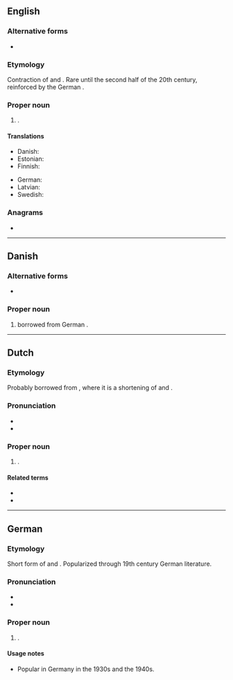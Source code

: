 {{also|christã}}
==English==

===Alternative forms===
* {{l|en|Krista}}

===Etymology===
Contraction of {{m|en|Christina}} and {{m|en|Christiana}}. Rare until the second half of the 20th century, reinforced by the German {{m|de|Christa}}.

===Proper noun===
{{en-proper noun}}

# {{given name|en|female|from=Ancient Greek}}.

====Translations====
{{trans-top|female given name}}
* Danish: {{t|da|Christa}}
* Estonian: {{t|et|Krista}}
* Finnish: {{t+|fi|Krista}}
{{trans-mid}}
* German: {{t+|de|Christa}}
* Latvian: {{t|lv|Krista}}
* Swedish: {{t|sv|Krista}}
{{trans-bottom}}

===Anagrams===
* {{anagrams|en|a=achirst|archist}}

----

==Danish==

===Alternative forms===
* {{l|da|Krista}}

===Proper noun===
{{da-proper noun}}

# {{given name|da|female}} borrowed from German {{m|de|Christa}}.

----

==Dutch==

===Etymology===
Probably borrowed from {{bor|nl|de|Christa}}, where it is a shortening of {{m|de|Christina}} and {{m|de|Christiane}}.

===Pronunciation===
* {{IPA|nl|/ˈkrɪs.taː/}}
* {{hyphenation|nl|Chris|ta}}

===Proper noun===
{{nl-proper noun|f}}

# {{given name|nl|female}}.

====Related terms====
* {{l|nl|Christina}}
* {{l|nl|Christine}}

----

==German==

===Etymology===
Short form of {{m|de|Christiane}} and {{m|de|Christina}}. Popularized through 19th century German literature.

===Pronunciation===
* {{IPA|de|/ˈkʀɪsta/}}
* {{audio|de|De-Christa.ogg|audio}}

===Proper noun===
{{head|de|proper noun|g=f}}

# {{given name|de|female}}.

====Usage notes====
* Popular in Germany in the 1930s and the 1940s.